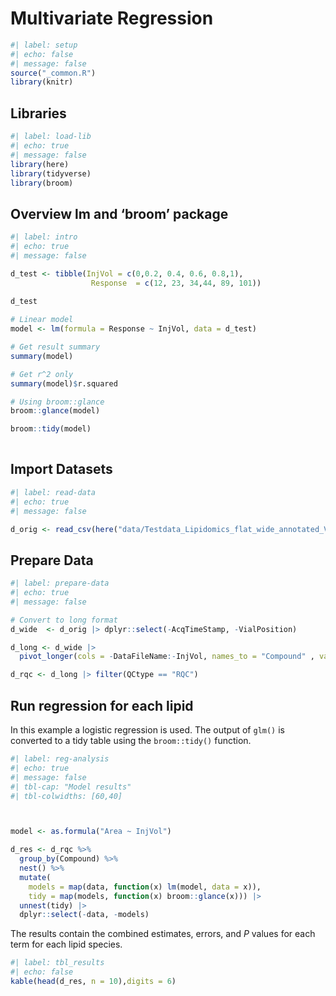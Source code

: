 # Multivariate Regression

```{r}
#| label: setup
#| echo: false
#| message: false
source("_common.R")
library(knitr)

```

## Libraries

```{r}
#| label: load-lib
#| echo: true
#| message: false
library(here)
library(tidyverse)
library(broom)

```

## Overview lm and 'broom' package

```{r}
#| label: intro
#| echo: true
#| message: false

d_test <- tibble(InjVol = c(0,0.2, 0.4, 0.6, 0.8,1),
                  Response  = c(12, 23, 34,44, 89, 101)) 
                 
d_test

# Linear model
model <- lm(formula = Response ~ InjVol, data = d_test)

# Get result summary
summary(model)

# Get r^2 only
summary(model)$r.squared

# Using broom::glance 
broom::glance(model) 

broom::tidy(model) 
 
```

## Import Datasets

```{r}
#| label: read-data
#| echo: true
#| message: false

d_orig <- read_csv(here("data/Testdata_Lipidomics_flat_wide_annotated_V1.csv"))

```

## Prepare Data

```{r select-rename-columns}
#| label: prepare-data
#| echo: true
#| message: false

# Convert to long format
d_wide  <- d_orig |> dplyr::select(-AcqTimeStamp, -VialPosition)

d_long <- d_wide |> 
  pivot_longer(cols = -DataFileName:-InjVol, names_to = "Compound" , values_to = "Area")

d_rqc <- d_long |> filter(QCtype == "RQC")

```

## Run regression for each lipid

In this example a logistic regression is used. The output of `glm()` is converted to a tidy table using the `broom::tidy()` function.

```{r filter-tables}
#| label: reg-analysis
#| echo: true
#| message: false
#| tbl-cap: "Model results"
#| tbl-colwidths: [60,40]



model <- as.formula("Area ~ InjVol")

d_res <- d_rqc %>%
  group_by(Compound) %>%
  nest() %>%
  mutate(
    models = map(data, function(x) lm(model, data = x)), 
    tidy = map(models, function(x) broom::glance(x))) |> 
  unnest(tidy) |> 
  dplyr::select(-data, -models)

```

The results contain the combined estimates, errors, and *P* values for each term for each lipid species.

```{r}
#| label: tbl_results
#| echo: false
kable(head(d_res, n = 10),digits = 6)
```


